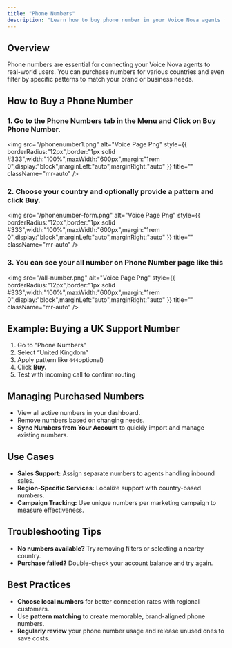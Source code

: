 ```yaml
---
title: "Phone Numbers"
description: "Learn how to buy phone number in your Voice Nova agents for different countries and also with Pattern. "
---
```


## Overview

Phone numbers are essential for connecting your Voice Nova agents to real-world users. You can purchase numbers for various countries and even filter by specific patterns to match your brand or business needs.

## How to Buy a Phone Number

### 1. Go to the **Phone Numbers** tab in the Menu and Click on **Buy Phone Number.**

<img
  src="/phonenumber1.png"
  alt="Voice Page Png"
  style={{ borderRadius:"12px",border:"1px solid      #333",width:"100%",maxWidth:"600px",margin:"1rem 0",display:"block",marginLeft:"auto",marginRight:"auto" }}
  title=""
  className="mr-auto"
/>

### 2.  Choose your country and optionally provide a pattern and click Buy.

<img
  src="/phonenumber-form.png"
  alt="Voice Page Png"
  style={{ borderRadius:"12px",border:"1px solid      #333",width:"100%",maxWidth:"600px",margin:"1rem 0",display:"block",marginLeft:"auto",marginRight:"auto" }}
  title=""
  className="mr-auto"
/>

### 3. You can see your all number on Phone Number page like this

<img
  src="/all-number.png"
  alt="Voice Page Png"
  style={{ borderRadius:"12px",border:"1px solid      #333",width:"100%",maxWidth:"600px",margin:"1rem 0",display:"block",marginLeft:"auto",marginRight:"auto" }}
  title=""
  className="mr-auto"
/>

## Example: Buying a UK Support Number

1. Go to "Phone Numbers"
2. Select “United Kingdom”
3. Apply pattern like `444`optional)
4. Click **Buy.**
5. Test with incoming call to confirm routing

## Managing Purchased Numbers

- View all active numbers in your dashboard.
- Remove numbers based on changing needs.
- **Sync Numbers from Your Account** to quickly import and manage existing numbers.

## Use Cases

- **Sales Support:** Assign separate numbers to agents handling inbound sales.
- **Region-Specific Services:** Localize support with country-based numbers.
- **Campaign Tracking:** Use unique numbers per marketing campaign to measure effectiveness.

## Troubleshooting Tips

- **No numbers available?** Try removing filters or selecting a nearby country.
- **Purchase failed?** Double-check your account balance and try again.

## Best Practices

- **Choose local numbers** for better connection rates with regional customers.
- Use **pattern matching** to create memorable, brand-aligned phone numbers.
- **Regularly review** your phone number usage and release unused ones to save costs.